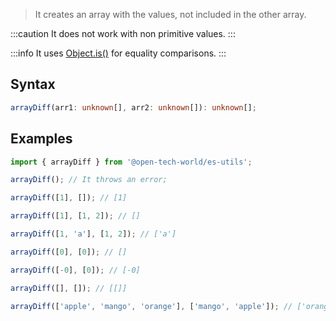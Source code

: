 > It creates an array with the values, not included in the other array.

:::caution
It does not work with non primitive values.
:::

:::info
It uses [Object.is()](https://developer.mozilla.org/en-US/docs/Web/JavaScript/Reference/Global_Objects/Object/is) for equality comparisons.
:::

## Syntax

```ts
arrayDiff(arr1: unknown[], arr2: unknown[]): unknown[];
```

## Examples

```ts
import { arrayDiff } from '@open-tech-world/es-utils';

arrayDiff(); // It throws an error;

arrayDiff([1], []); // [1]

arrayDiff([1], [1, 2]); // []

arrayDiff([1, 'a'], [1, 2]); // ['a']

arrayDiff([0], [0]); // []

arrayDiff([-0], [0]); // [-0]

arrayDiff([], []); // [[]]

arrayDiff(['apple', 'mango', 'orange'], ['mango', 'apple']); // ['orange']
```
